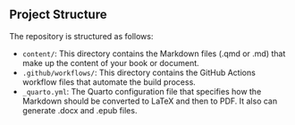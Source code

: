 ## Project Structure

The repository is structured as follows:

- `content/`: This directory contains the Markdown files (.qmd or .md) that make up the content of your book or document.
- `.github/workflows/`: This directory contains the GitHub Actions workflow files that automate the build process.
- `_quarto.yml`: The Quarto configuration file that specifies how the Markdown should be converted to LaTeX and then to PDF. It also can generate .docx and .epub files.

